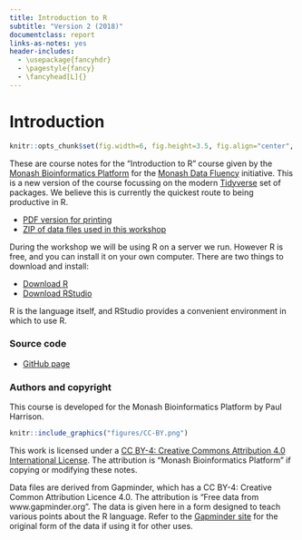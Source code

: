 ```yaml
---
title: Introduction to R 
subtitle: "Version 2 (2018)"
documentclass: report
links-as-notes: yes
header-includes:
  - \usepackage{fancyhdr}
  - \pagestyle{fancy}
  - \fancyhead[L]{}  
---
```


# Introduction {#index -}

```r
knitr::opts_chunk$set(fig.width=6, fig.height=3.5, fig.align="center", comment="    ")
```

These are course notes for the "Introduction to R" course given by the [Monash Bioinformatics Platform](https://www.monash.edu/researchinfrastructure/bioinformatics) for the [Monash Data Fluency](https://monashdatafluency.github.io/) initiative. This is a new version of the course focussing on the modern [Tidyverse](https://www.tidyverse.org/) set of packages. We believe this is currently the quickest route to being productive in R.

* [PDF version for printing](https://monashdatafluency.github.io/r-intro-2/r-intro-2.pdf)
* [ZIP of data files used in this workshop](https://monashdatafluency.github.io/r-intro-2/r-intro-2-files.zip)

During the workshop we will be using R on a server we run. However R is free, and you can install it on your own computer. There are two things to download and install:

* [Download R](https://cran.rstudio.com/)
* [Download RStudio](https://www.rstudio.com/products/rstudio/download/)

R is the language itself, and RStudio provides a convenient environment in which to use R.


### Source code {-}

* [GitHub page](https://github.com/MonashDataFluency/r-intro-2)

### Authors and copyright {-}

This course is developed for the Monash Bioinformatics Platform by Paul Harrison.

```r
knitr::include_graphics("figures/CC-BY.png")
```

This work is licensed under a [CC BY-4: Creative Commons Attribution 4.0 International License](http://creativecommons.org/licenses/by/4.0/). The attribution is "Monash Bioinformatics Platform" if copying or modifying these notes.

Data files are derived from Gapminder, which has a CC BY-4: Creative Common Attribution Licence 4.0. The attribution is "Free data from www.gapminder.org". The data is given here in a form designed to teach various points about the R language. Refer to the [Gapminder site](https://www.gapminder.org) for the original form of the data if using it for other uses.
